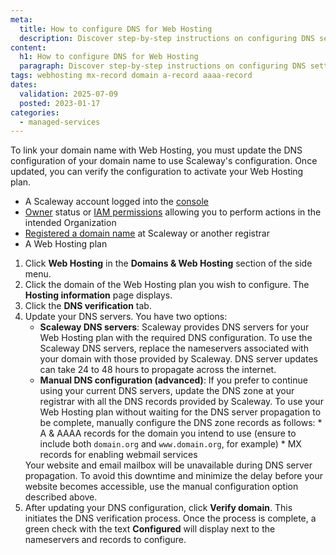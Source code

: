 ```yaml
---
meta:
  title: How to configure DNS for Web Hosting
  description: Discover step-by-step instructions on configuring DNS settings for your web hosting, ensuring seamless connectivity and performance.
content:
  h1: How to configure DNS for Web Hosting
  paragraph: Discover step-by-step instructions on configuring DNS settings for your web hosting, ensuring seamless connectivity and performance.
tags: webhosting mx-record domain a-record aaaa-record
dates:
  validation: 2025-07-09
  posted: 2023-01-17
categories:
  - managed-services
---
```




To link your domain name with Web Hosting, you must update the DNS configuration of your domain name to use Scaleway's configuration. Once updated, you can verify the configuration to activate your Web Hosting plan.

<Requirements />

- A Scaleway account logged into the [console](https://console.scaleway.com)
- [Owner](/iam/concepts/#owner) status or [IAM permissions](/iam/concepts/#permission) allowing you to perform actions in the intended Organization
- [Registered a domain name](/domains-and-dns/how-to/register-internal-domain/) at Scaleway or another registrar
- A Web Hosting plan

1. Click **Web Hosting** in the **Domains & Web Hosting** section of the side menu.
2. Click the domain of the Web Hosting plan you wish to configure. The **Hosting information** page displays.
3. Click the **DNS verification** tab.
4. Update your DNS servers. You have two options:
    - **Scaleway DNS servers**:
        Scaleway provides DNS servers for your Web Hosting plan with the required DNS configuration. To use the Scaleway DNS servers, replace the nameservers associated with your domain with those provided by Scaleway.
        <Message type="note">
          DNS server updates can take 24 to 48 hours to propagate across the internet.
        </Message>
    - **Manual DNS configuration (advanced)**:
        If you prefer to continue using your current DNS servers, update the DNS zone at your registrar with all the DNS records provided by Scaleway.
        <Message type="tip">
          To use your Web Hosting plan without waiting for the DNS server propagation to be complete, manually configure the DNS zone records as follows:
          * A & AAAA records for the domain you intend to use (ensure to include both `domain.org` and `www.domain.org`, for example)
          * MX records for enabling webmail services
        </Message>
    <Message type="important">
      Your website and email mailbox will be unavailable during DNS server propagation. To avoid this downtime and minimize the delay before your website becomes accessible, use the manual configuration option described above.
    </Message>
5. After updating your DNS configuration, click **Verify domain**. This initiates the DNS verification process.
    <Lightbox image={image} alt="" />
    Once the process is complete, a green check with the text **Configured** will display next to the nameservers and records to configure.